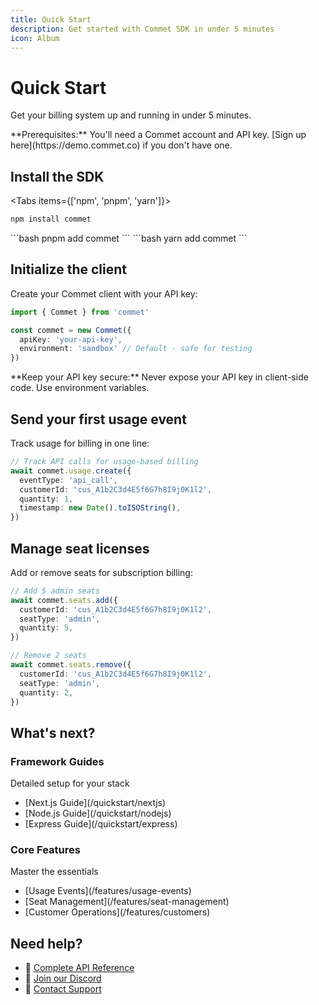 ```yaml
---
title: Quick Start
description: Get started with Commet SDK in under 5 minutes
icon: Album
---
```



# Quick Start

Get your billing system up and running in under 5 minutes.

<Callout type="info">
**Prerequisites:** You'll need a Commet account and API key. [Sign up here](https://demo.commet.co) if you don't have one.
</Callout>

<Steps>
<Step>

## Install the SDK

<Tabs items={['npm', 'pnpm', 'yarn']}>
<Tab value="npm">
```bash
npm install commet
```
</Tab>
<Tab value="pnpm">
```bash
pnpm add commet
```
</Tab>
<Tab value="yarn">
```bash
yarn add commet
```
</Tab>
</Tabs>

</Step>

<Step>

## Initialize the client

Create your Commet client with your API key:

```typescript
import { Commet } from 'commet'

const commet = new Commet({
  apiKey: 'your-api-key',
  environment: 'sandbox' // Default - safe for testing
})
```

<Callout type="warn">
**Keep your API key secure:** Never expose your API key in client-side code. Use environment variables.
</Callout>

</Step>

<Step>

## Send your first usage event

Track usage for billing in one line:

```typescript
// Track API calls for usage-based billing
await commet.usage.create({
  eventType: 'api_call',
  customerId: 'cus_A1b2C3d4E5f6G7h8I9j0K1l2',
  quantity: 1,
  timestamp: new Date().toISOString(),
})
```

</Step>

<Step>

## Manage seat licenses

Add or remove seats for subscription billing:

```typescript
// Add 5 admin seats
await commet.seats.add({
  customerId: 'cus_A1b2C3d4E5f6G7h8I9j0K1l2',
  seatType: 'admin',
  quantity: 5,
})

// Remove 2 seats
await commet.seats.remove({
  customerId: 'cus_A1b2C3d4E5f6G7h8I9j0K1l2', 
  seatType: 'admin',
  quantity: 2,
})
```

</Step>
</Steps>

## What's next?

<div className="grid grid-cols-1 md:grid-cols-2 gap-4">
  <div className="border rounded-lg p-4">
    <h3 className="font-semibold mt-0">Framework Guides</h3>
    <p className="text-sm text-muted-foreground mb-3">Detailed setup for your stack</p>
    <ul className="text-sm space-y-1">
      <li>[Next.js Guide](/quickstart/nextjs)</li>
      <li>[Node.js Guide](/quickstart/nodejs)</li>
      <li>[Express Guide](/quickstart/express)</li>
    </ul>
  </div>
  
  <div className="border rounded-lg p-4">
    <h3 className="font-semibold mt-0">Core Features</h3>
    <p className="text-sm text-muted-foreground">Master the essentials</p>
    <ul className="text-sm space-y-1">
      <li>[Usage Events](/features/usage-events)</li>
      <li>[Seat Management](/features/seat-management)</li>
      <li>[Customer Operations](/features/customers)</li>
    </ul>
  </div>
</div>

## Need help?

- 📖 [Complete API Reference](/api-reference)
- 💬 [Join our Discord](https://discord.gg/commet)
- 📧 [Contact Support](mailto:support@commet.co)
